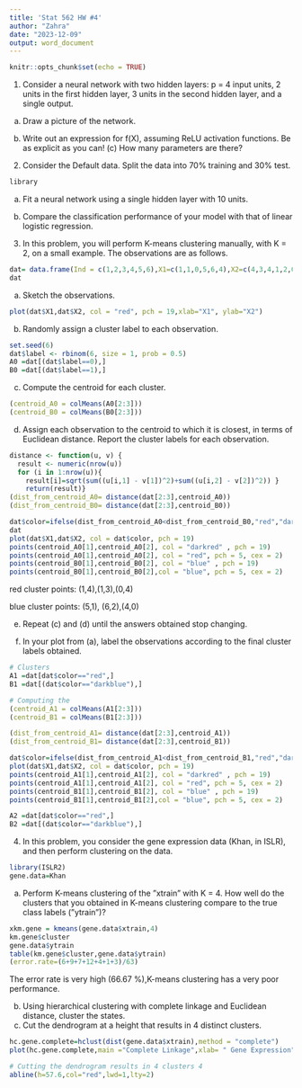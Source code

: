 ```yaml
---
title: 'Stat 562 HW #4'
author: "Zahra"
date: "2023-12-09"
output: word_document
---
```


```r
knitr::opts_chunk$set(echo = TRUE)
```

1. Consider a neural network with two hidden layers: p = 4 input units, 2 units in the first hidden layer, 3 units in the second hidden layer, and a single output.

(a) Draw a picture of the network.

(b) Write out an expression for f(X), assuming ReLU activation functions. Be as explicit as you can! (c) How many parameters are there?

2. Consider the Default data. Split the data into 70% training and 30% test.

```r
library
```

(a) Fit a neural network using a single hidden layer with 10 units.


(b) Compare the classification performance of your model with that of linear logistic regression.

3. In this problem, you will perform K-means clustering manually, with K = 2, on a small example. The observations are as follows.

```r
dat= data.frame(Ind = c(1,2,3,4,5,6),X1=c(1,1,0,5,6,4),X2=c(4,3,4,1,2,0))
dat
```

(a) Sketch the observations.

```r
plot(dat$X1,dat$X2, col = "red", pch = 19,xlab="X1", ylab="X2")
```

(b) Randomly assign a cluster label to each observation.

```r
set.seed(6)
dat$label <- rbinom(6, size = 1, prob = 0.5)
A0 =dat[(dat$label==0),]
B0 =dat[(dat$label==1),]
```

(c) Compute the centroid for each cluster.

```r
(centroid_A0 = colMeans(A0[2:3]))
(centroid_B0 = colMeans(B0[2:3]))

```

(d) Assign each observation to the centroid to which it is closest, in terms of Euclidean distance. Report the cluster labels for each observation.

```r
distance <- function(u, v) { 
  result <- numeric(nrow(u))
  for (i in 1:nrow(u)){
    result[i]=sqrt(sum((u[i,1] - v[1])^2)+sum((u[i,2] - v[2])^2)) }
    return(result)}
(dist_from_centroid_A0= distance(dat[2:3],centroid_A0)) 
(dist_from_centroid_B0= distance(dat[2:3],centroid_B0))

dat$color=ifelse(dist_from_centroid_A0<dist_from_centroid_B0,"red","darkblue")
dat
plot(dat$X1,dat$X2, col = dat$color, pch = 19)
points(centroid_A0[1],centroid_A0[2], col = "darkred" , pch = 19)
points(centroid_A0[1],centroid_A0[2], col = "red", pch = 5, cex = 2)
points(centroid_B0[1],centroid_B0[2], col = "blue" , pch = 19)
points(centroid_B0[1],centroid_B0[2],col = "blue", pch = 5, cex = 2)

```

red cluster points: (1,4),(1,3),(0,4)

blue cluster points: (5,1), (6,2),(4,0)

(e) Repeat (c) and (d) until the answers obtained stop changing.

(f) In your plot from (a), label the observations according to the final cluster labels obtained.

```r
# Clusters
A1 =dat[dat$color=="red",]
B1 =dat[(dat$color=="darkblue"),]

# Computing the 
(centroid_A1 = colMeans(A1[2:3]))
(centroid_B1 = colMeans(B1[2:3]))

(dist_from_centroid_A1= distance(dat[2:3],centroid_A1)) 
(dist_from_centroid_B1= distance(dat[2:3],centroid_B1))

dat$color=ifelse(dist_from_centroid_A1<dist_from_centroid_B1,"red","darkblue")
plot(dat$X1,dat$X2, col = dat$color, pch = 19)
points(centroid_A1[1],centroid_A1[2], col = "darkred" , pch = 19)
points(centroid_A1[1],centroid_A1[2], col = "red", pch = 5, cex = 2)
points(centroid_B1[1],centroid_B1[2], col = "blue" , pch = 19)
points(centroid_B1[1],centroid_B1[2],col = "blue", pch = 5, cex = 2)

A2 =dat[dat$color=="red",]
B2 =dat[(dat$color=="darkblue"),]

```



4. In this problem, you consider the gene expression data (Khan, in ISLR), and then perform clustering on the data.

```r
library(ISLR2)
gene.data=Khan
```


(a) Perform K-means clustering of the ”xtrain” with K = 4. How well do the clusters that you obtained in K-means clustering compare to the true class labels (”ytrain”)?

```r
xkm.gene = kmeans(gene.data$xtrain,4)
km.gene$cluster
gene.data$ytrain
table(km.gene$cluster,gene.data$ytrain)
(error.rate=(6+9+7+12+4+1+3)/63)
```

The error rate is very high (66.67 %),K-means clustering has a very poor performance.

(b) Using hierarchical clustering with complete linkage and Euclidean distance, cluster the states.
(c) Cut the dendrogram at a height that results in 4 distinct clusters.

```r
hc.gene.complete=hclust(dist(gene.data$xtrain),method = "complete")
plot(hc.gene.complete,main ="Complete Linkage",xlab= " Gene Expression")

# Cutting the dendrogram results in 4 clusters 4 
abline(h=57.6,col="red",lwd=1,lty=2)
```






